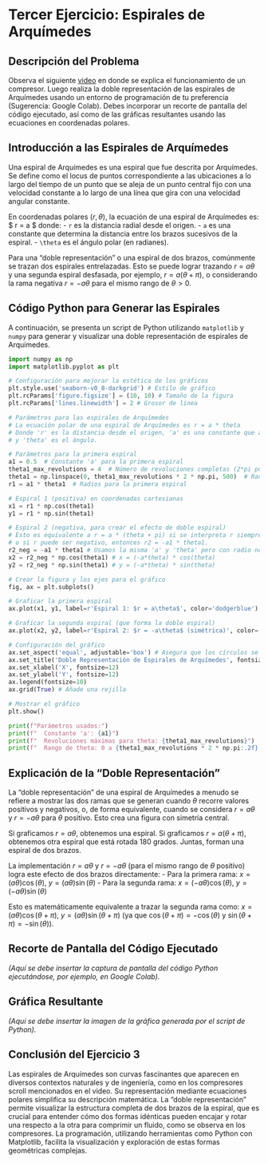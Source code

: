 # Tercer Ejercicio: Espirales de Arquímedes

## Descripción del Problema

Observa el siguiente [video](https://youtu.be/yNgqI4XPUZc) en donde se explica el funcionamiento de un compresor. Luego realiza la doble representación de las espirales de Arquímedes usando un entorno de programación de tu preferencia (Sugerencia: Google Colab). Debes incorporar un recorte de pantalla del código ejecutado, así como de las gráficas resultantes usando las ecuaciones en coordenadas polares.

## Introducción a las Espirales de Arquímedes

Una espiral de Arquímedes es una espiral que fue descrita por Arquímedes. Se define como el locus de puntos correspondiente a las ubicaciones a lo largo del tiempo de un punto que se aleja de un punto central fijo con una velocidad constante a lo largo de una línea que gira con una velocidad angular constante.

En coordenadas polares $(r, \theta)$, la ecuación de una espiral de Arquímedes es:
$ r = a \cdot \theta $
donde:
-   `r` es la distancia radial desde el origen.
-   `a` es una constante que determina la distancia entre los brazos sucesivos de la espiral.
-   `\theta` es el ángulo polar (en radianes).

Para una "doble representación" o una espiral de dos brazos, comúnmente se trazan dos espirales entrelazadas. Esto se puede lograr trazando $r = a\theta$ y una segunda espiral desfasada, por ejemplo, $r = a(\theta + \pi)$, o considerando la rama negativa $r = -a\theta$ para el mismo rango de $\theta > 0$.

## Código Python para Generar las Espirales

A continuación, se presenta un script de Python utilizando `matplotlib` y `numpy` para generar y visualizar una doble representación de espirales de Arquímedes.

```python
import numpy as np
import matplotlib.pyplot as plt

# Configuración para mejorar la estética de los gráficos
plt.style.use('seaborn-v0_8-darkgrid') # Estilo de gráfico
plt.rcParams['figure.figsize'] = (10, 10) # Tamaño de la figura
plt.rcParams['lines.linewidth'] = 2 # Grosor de línea

# Parámetros para las espirales de Arquímedes
# La ecuación polar de una espiral de Arquímedes es r = a * theta
# Donde 'r' es la distancia desde el origen, 'a' es una constante que afecta la distancia entre brazos,
# y 'theta' es el ángulo.

# Parámetros para la primera espiral
a1 = 0.5  # Constante 'a' para la primera espiral
theta1_max_revolutions = 4  # Número de revoluciones completas (2*pi por revolución)
theta1 = np.linspace(0, theta1_max_revolutions * 2 * np.pi, 500)  # Rango de ángulos para la primera espiral (500 puntos para suavidad)
r1 = a1 * theta1  # Radios para la primera espiral

# Espiral 1 (positiva) en coordenadas cartesianas
x1 = r1 * np.cos(theta1)
y1 = r1 * np.sin(theta1)

# Espiral 2 (negativa, para crear el efecto de doble espiral)
# Esto es equivalente a r = a * (theta + pi) si se interpreta r siempre positivo,
# o si r puede ser negativo, entonces r2 = -a1 * theta1.
r2_neg = -a1 * theta1 # Usamos la misma 'a' y 'theta' pero con radio negativo
x2 = r2_neg * np.cos(theta1) # x = (-a*theta) * cos(theta)
y2 = r2_neg * np.sin(theta1) # y = (-a*theta) * sin(theta)

# Crear la figura y los ejes para el gráfico
fig, ax = plt.subplots()

# Graficar la primera espiral
ax.plot(x1, y1, label=r'Espiral 1: $r = a\theta$', color='dodgerblue')

# Graficar la segunda espiral (que forma la doble espiral)
ax.plot(x2, y2, label=r'Espiral 2: $r = -a\theta$ (simétrica)', color='orangered')

# Configuración del gráfico
ax.set_aspect('equal', adjustable='box') # Asegura que los círculos se vean como círculos
ax.set_title('Doble Representación de Espirales de Arquímedes', fontsize=16)
ax.set_xlabel('X', fontsize=12)
ax.set_ylabel('Y', fontsize=12)
ax.legend(fontsize=10)
ax.grid(True) # Añade una rejilla

# Mostrar el gráfico
plt.show()

print(f"Parámetros usados:")
print(f"  Constante 'a': {a1}")
print(f"  Revoluciones máximas para theta: {theta1_max_revolutions}")
print(f"  Rango de theta: 0 a {theta1_max_revolutions * 2 * np.pi:.2f} radianes")

```

## Explicación de la "Doble Representación"

La "doble representación" de una espiral de Arquímedes a menudo se refiere a mostrar las dos ramas que se generan cuando $\theta$ recorre valores positivos y negativos, o, de forma equivalente, cuando se considera $r = a\theta$ y $r = -a\theta$ para $\theta$ positivo. Esto crea una figura con simetría central.

Si graficamos $r = a\theta$, obtenemos una espiral.
Si graficamos $r = a(\theta+\pi)$, obtenemos otra espiral que está rotada 180 grados. Juntas, forman una espiral de dos brazos.

La implementación $r = a\theta$ y $r = -a\theta$ (para el mismo rango de $\theta$ positivo) logra este efecto de dos brazos directamente:
-   Para la primera rama: $x = (a\theta)\cos(\theta)$, $y = (a\theta)\sin(\theta)$
-   Para la segunda rama: $x = (-a\theta)\cos(\theta)$, $y = (-a\theta)\sin(\theta)$

Esto es matemáticamente equivalente a trazar la segunda rama como:
$x = (a\theta)\cos(\theta+\pi)$, $y = (a\theta)\sin(\theta+\pi)$
(ya que $\cos(\theta+\pi)=-\cos(\theta)$ y $\sin(\theta+\pi)=-\sin(\theta)$).

## Recorte de Pantalla del Código Ejecutado

_(Aquí se debe insertar la captura de pantalla del código Python ejecutándose, por ejemplo, en Google Colab)._

## Gráfica Resultante

_(Aquí se debe insertar la imagen de la gráfica generada por el script de Python)._

## Conclusión del Ejercicio 3

Las espirales de Arquímedes son curvas fascinantes que aparecen en diversos contextos naturales y de ingeniería, como en los compresores scroll mencionados en el video. Su representación mediante ecuaciones polares simplifica su descripción matemática. La "doble representación" permite visualizar la estructura completa de dos brazos de la espiral, que es crucial para entender cómo dos formas idénticas pueden encajar y rotar una respecto a la otra para comprimir un fluido, como se observa en los compresores. La programación, utilizando herramientas como Python con Matplotlib, facilita la visualización y exploración de estas formas geométricas complejas.
